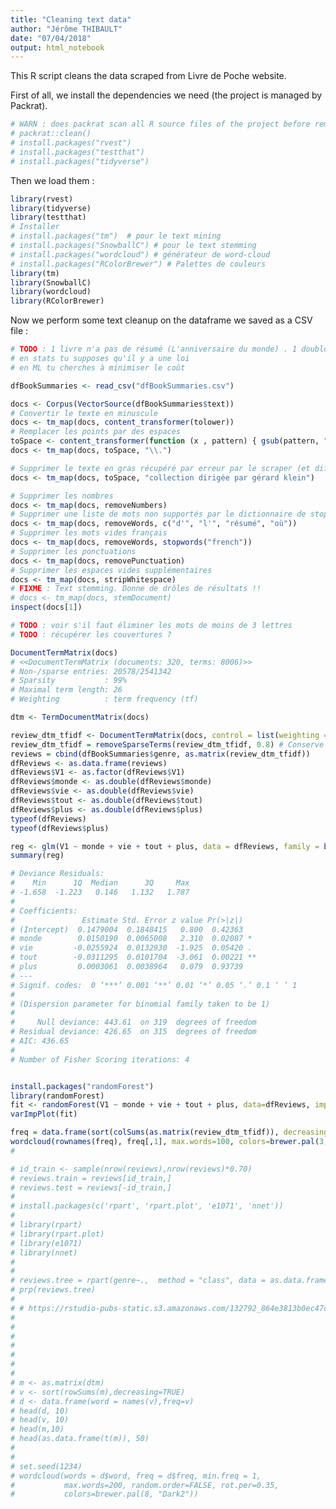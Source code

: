 ```yaml
---
title: "Cleaning text data"
author: "Jérôme THIBAULT"
date: "07/04/2018"
output: html_notebook
---
```


This R script cleans the data scraped from Livre de Poche website.

First of all, we install the dependencies we need (the project is managed by Packrat).
```r
# WARN : does packrat scan all R source files of the project before removing the unused packages ?
# packrat::clean()
# install.packages("rvest")
# install.packages("testthat")
# install.packages("tidyverse")
```

Then we load them :
```r
library(rvest)
library(tidyverse)
library(testthat)
# Installer
# install.packages("tm")  # pour le text mining
# install.packages("SnowballC") # pour le text stemming
# install.packages("wordcloud") # générateur de word-cloud
# install.packages("RColorBrewer") # Palettes de couleurs
library(tm)
library(SnowballC)
library(wordcloud)
library(RColorBrewer)
```

Now we perform some text cleanup on the dataframe we saved as a CSV file :

```r

# TODO : 1 livre n'a pas de résumé (L'anniversaire du monde) . 1 doublon de résumé détecté
# en stats tu supposes qu'il y a une loi
# en ML tu cherches à minimiser le coût

dfBookSummaries <- read_csv("dfBookSummaries.csv")

docs <- Corpus(VectorSource(dfBookSummaries$text))
# Convertir le texte en minuscule
docs <- tm_map(docs, content_transformer(tolower))
# Remplacer les points par des espaces
toSpace <- content_transformer(function (x , pattern) { gsub(pattern, " ", x)})
docs <- tm_map(docs, toSpace, "\\.")

# Supprimer le texte en gras récupéré par erreur par le scraper (et difficile à automatiser)
docs <- tm_map(docs, toSpace, "collection dirigée par gérard klein")

# Supprimer les nombres
docs <- tm_map(docs, removeNumbers)
# Supprimer une liste de mots non supportés par le dictionnaire de stop words fr
docs <- tm_map(docs, removeWords, c("d'", "l'", "résumé", "où"))
# Supprimer les mots vides français
docs <- tm_map(docs, removeWords, stopwords("french"))
# Supprimer les ponctuations
docs <- tm_map(docs, removePunctuation)
# Supprimer les espaces vides supplémentaires
docs <- tm_map(docs, stripWhitespace)
# FIXME : Text stemming. Donne de drôles de résultats !!
# docs <- tm_map(docs, stemDocument)
inspect(docs[1])

# TODO : voir s'il faut éliminer les mots de moins de 3 lettres
# TODO : récupérer les couvertures ?

DocumentTermMatrix(docs)
# <<DocumentTermMatrix (documents: 320, terms: 8006)>>
# Non-/sparse entries: 20578/2541342
# Sparsity           : 99%
# Maximal term length: 26
# Weighting          : term frequency (tf)

dtm <- TermDocumentMatrix(docs)

review_dtm_tfidf <- DocumentTermMatrix(docs, control = list(weighting = weightTfIdf))
review_dtm_tfidf = removeSparseTerms(review_dtm_tfidf, 0.8) # Conserve 7 termes uniquement, dont 2 (' et roman qu'il faudrait supprimer)
reviews = cbind(dfBookSummaries$genre, as.matrix(review_dtm_tfidf))
dfReviews <- as.data.frame(reviews)
dfReviews$V1 <- as.factor(dfReviews$V1)
dfReviews$monde <- as.double(dfReviews$monde)
dfReviews$vie <- as.double(dfReviews$vie)
dfReviews$tout <- as.double(dfReviews$tout)
dfReviews$plus <- as.double(dfReviews$plus)
typeof(dfReviews)
typeof(dfReviews$plus)

reg <- glm(V1 ~ monde + vie + tout + plus, data = dfReviews, family = binomial(logit))
summary(reg)

# Deviance Residuals: 
#    Min      1Q  Median      3Q     Max  
# -1.658  -1.223   0.146   1.132   1.787  
# 
# Coefficients:
#               Estimate Std. Error z value Pr(>|z|)   
# (Intercept)  0.1479004  0.1848415   0.800  0.42363   
# monde        0.0150190  0.0065008   2.310  0.02087 * 
# vie         -0.0255924  0.0132930  -1.925  0.05420 . 
# tout        -0.0311295  0.0101704  -3.061  0.00221 **
# plus         0.0003061  0.0038964   0.079  0.93739   
# ---
# Signif. codes:  0 ‘***’ 0.001 ‘**’ 0.01 ‘*’ 0.05 ‘.’ 0.1 ‘ ’ 1
# 
# (Dispersion parameter for binomial family taken to be 1)
# 
#     Null deviance: 443.61  on 319  degrees of freedom
# Residual deviance: 426.65  on 315  degrees of freedom
# AIC: 436.65
# 
# Number of Fisher Scoring iterations: 4


install.packages("randomForest")
library(randomForest)
fit <- randomForest(V1 ~ monde + vie + tout + plus, data=dfReviews, importance=TRUE, ntree=2000)
varImpPlot(fit)

freq = data.frame(sort(colSums(as.matrix(review_dtm_tfidf)), decreasing=TRUE))
wordcloud(rownames(freq), freq[,1], max.words=100, colors=brewer.pal(3, "Dark2"))
# 

# id_train <- sample(nrow(reviews),nrow(reviews)*0.70)
# reviews.train = reviews[id_train,]
# reviews.test = reviews[-id_train,]
# 
# install.packages(c('rpart', 'rpart.plot', 'e1071', 'nnet'))
# 
# library(rpart)
# library(rpart.plot)
# library(e1071)
# library(nnet)
# 
# 
# reviews.tree = rpart(genre~.,  method = "class", data = as.data.frame(reviews.train));
# prp(reviews.tree)
# 
# # https://rstudio-pubs-static.s3.amazonaws.com/132792_864e3813b0ec47cb95c7e1e2e2ad83e7.html
# 
# 
# 
# 
# 
# 
# 
# m <- as.matrix(dtm)
# v <- sort(rowSums(m),decreasing=TRUE)
# d <- data.frame(word = names(v),freq=v)
# head(d, 10)
# head(v, 10)
# head(m,10)
# head(as.data.frame(t(m)), 50)
# 
# 
# set.seed(1234)
# wordcloud(words = d$word, freq = d$freq, min.freq = 1,
#           max.words=200, random.order=FALSE, rot.per=0.35, 
#           colors=brewer.pal(8, "Dark2"))
```